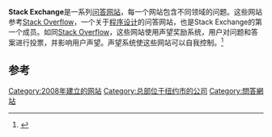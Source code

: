 {{Infobox website
 | name       = The Stack Exchange Network|logo=Stack Exchange logo and wordmark.svg
 | url        = {{URL|http://stackexchange.com/}}
 | commercial = 是
 | type       = [[问答网站列表|问答网站]]
 | owner      = Stack Exchange Inc.<ref name="stackoverflow_legal">{{cite web |title = Legal |url = http://stackexchange.com/legal |publisher = Stack Exchange |date = 2010-06-08 |accessdate = 2012-01-02 |work = Stack Overflow |archive-date = 2012-01-03 |archive-url = https://web.archive.org/web/20120103101633/http://stackexchange.com/legal |dead-url = yes }}</ref>
 | author     = [[杰夫·阿特伍德|杰夫·阿特伍德]]和[[周思博|周思博]]
 | launch_date= {{Start date and age|2009|9}}<ref name="zdnet">{{cite web |url= http://www.zdnet.com/blog/weblife/find-the-answer-to-anything-with-stackexchange/889 |title= Find the answer to anything with StackExchange |last1= Mager |first1= Andrew |last2=  |first2=  |date= September 27, 2009 |work= The Web Life |publisher= ZDNet |accessdate= December 16, 2012 |archive-date= 2014-01-07 |archive-url= https://web.archive.org/web/20140107211024/http://www.zdnet.com/blog/weblife/find-the-answer-to-anything-with-stackexchange/889 |dead-url= no }}</ref> (relaunched 2011年1月重新推出)<ref name="usatoday">{{cite web |url= http://usatoday30.usatoday.com/tech/news/2011-01-24-qandasites24_ST_N.htm |title= Q&A websites like Quora and Stack Exchange take off |last1= Swartz |first1= Jon |last2=  |first2=  |date= January 24, 2011 |work=  |publisher= USA Today |accessdate= December 16, 2012 |archive-date= 2014-11-27 |archive-url= https://web.archive.org/web/20141127134719/http://usatoday30.usatoday.com/tech/news/2011-01-24-qandasites24_ST_N.htm |dead-url= no }}</ref>
}}

'''Stack Exchange'''是一系列[[问答网站列表|问答网站]]，每一个网站包含不同领域的问题。这些网站参考[[Stack_Overflow|Stack Overflow]]，一个关于[[程序设计|程序设计]]的问答网站，也是Stack Exchange的第一个成员。如同[[Stack_Overflow|Stack Overflow]]，这些网站使用声望奖励系统，用户对问题和答案进行投票，并影响用户声望。声望系统使这些网站可以自我控制。<ref>{{cite web |url= http://blog.stackoverflow.com/2009/05/a-theory-of-moderation/ |title= A Theory of Moderation |last1= Atwood |first1= Jeff |last2=  |first2=  |date= May 17, 2009 |work=  |publisher= Stack Exchange Blog |accessdate= December 16, 2012 |archive-date= 2013-01-16 |archive-url= https://web.archive.org/web/20130116064234/http://blog.stackoverflow.com/2009/05/a-theory-of-moderation/ |dead-url= no }}</ref>

==参考==
{{reflist}}

[[Category:2008年建立的网站|Category:2008年建立的网站]]
[[Category:总部位于纽约市的公司|Category:总部位于纽约市的公司]]
[[Category:問答網站|Category:問答網站]]